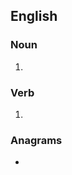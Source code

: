 {{also|Memos|mémos}}
==English==

===Noun===
{{head|en|noun plural form}}

# {{plural of|memo|lang=en}}

===Verb===
{{head|en|verb form}}

# {{en-third-person singular of|memo}}

===Anagrams===
* {{anagrams|en|a=emmos|Somme|momes}}
